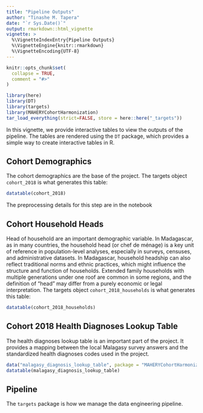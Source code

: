 ```yaml
---
title: "Pipeline Outputs"
author: "Tinashe M. Tapera"
date: "`r Sys.Date()`"
output: rmarkdown::html_vignette
vignette: >
  %\VignetteIndexEntry{Pipeline Outputs}
  %\VignetteEngine{knitr::rmarkdown}
  %\VignetteEncoding{UTF-8}
---
```


```r
knitr::opts_chunk$set(
  collapse = TRUE,
  comment = "#>"
)

library(here)
library(DT)
library(targets)
library(MAHERYCohortHarmonization)
tar_load_everything(strict=FALSE, store = here::here("_targets"))
```

In this vignette, we provide interactive tables to view the outputs of the pipeline. The tables are rendered using the `DT` package, which provides a simple way to create interactive tables in R.

## Cohort Demographics

The cohort demographics are the base of the project. The targets object `cohort_2018` is what generates this table:

```r
datatable(cohort_2018)
```

The preprocessing details for this step are in the notebook 

## Cohort Household Heads

Head of household are an important demographic variable. In Madagascar, as in many countries, the household head
(or chef de ménage) is a key unit of reference in population-level analyses, especially in surveys, censuses, 
and administrative datasets. In Madagascar, household headship can also reflect traditional norms and ethnic
practices, which might influence the structure and function of households. Extended family households with multiple
generations under one roof are common in some regions, and the definition of “head” may differ from a purely economic
or legal interpretation. The targets object `cohort_2018_households` is what generates this table:

```r
datatable(cohort_2018_households)
```

## Cohort 2018 Health Diagnoses Lookup Table
The health diagnoses lookup table is an important part of the project. It provides a mapping between the local
Malagasy survey answers and the standardized health diagnoses codes used in the project.

```r
data("malagasy_diagnosis_lookup_table", package = "MAHERYCohortHarmonization")
datatable(malagasy_diagnosis_lookup_table)
```

## Pipeline

The `targets` package is how we manage the data engineering pipeline. 